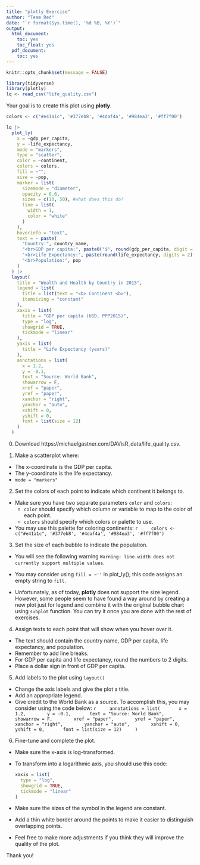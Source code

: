```yaml
---
title: "plotly Exercise"
author: "Team Red"
date: "`r format(Sys.time(), '%d %B, %Y')`"
output:
  html_document:
    toc: yes
    toc_float: yes
  pdf_document:
    toc: yes
---
```


```r
knitr::opts_chunk$set(message = FALSE)
```

```r
library(tidyverse)
library(plotly)
lq <- read_csv("life_quality.csv")
```

Your goal is to create this plot using **plotly**. 
```r
colors <- c("#e41a1c", '#377eb8', '#4daf4a', '#984ea3', '#ff7f00')

lq |>
  plot_ly(
    x = ~gdp_per_capita,
    y = ~life_expectancy,
    mode = "markers",
    type = "scatter",
    color = ~continent,
    colors = colors,
    fill = ~"",
    size = ~pop,
    marker = list(
      sizemode = "diameter",
      opacity = 0.6,
      sizes = c(10, 50), #what does this do?
      line = list(
        width = 1,
        color = "white"
      )
    ),
    hoverinfo = "text",
    text = ~ paste(
      "Country:", country_name,
      "<br>GDP per capita:", paste0("$", round(gdp_per_capita, digit = 2)),
      "<br>Life Expectancy:", paste(round(life_expectancy, digits = 2), "years"),
      "<br>Population:", pop
    )
  ) |>
  layout(
    title = "Wealth and Health by Country in 2015",
    legend = list(
      title = list(text = "<b> Continent <b>"),
      itemsizing = "constant"
    ),
    xaxis = list(
      title = "GDP per capita (USD, PPP2015)",
      type = "log",
      showgrid = TRUE,
      tickmode = "linear"
    ),
    yaxis = list(
      title = "Life Expectancy (years)"
    ),
    annotations = list(
      x = 1.2, 
      y = -0.1,
      text = "Source: World Bank",
      showarrow = F, 
      xref = "paper", 
      yref = "paper",
      xanchor = "right", 
      yanchor = "auto", 
      xshift = 0, 
      yshift = 0,
      font = list(size = 12)
    ) 
  ) 
```
(0) Download https://michaelgastner.com/DAVisR_data/life_quality.csv.

(1) Make a scatterplot where: 

- The x-coordinate is the GDP per capita.
- The y-coordinate is the life expectancy. 
- `mode = "markers"`


(2) Set the colors of each point to indicate which continent it belongs to.

- Make sure you have two separate parameters `color` and `colors`:
    - `color` should specify which column or variable to map to the color of each point.
    - `colors` should specify which colors or palette to use.
- You may use this palette for coloring continents: 
    ```r
    colors <- c("#e41a1c", '#377eb8', '#4daf4a', '#984ea3', '#ff7f00')
    ```

(3) Set the size of each bubble to indicate the population.
- You will see the following warning `Warning: line.width does not currently support multiple values`.
- You may consider using `fill = ~''` in plot_ly(); this code assigns an empty string to `fill`. 

- Unfortunately, as of today, **plotly** does not support the size legend. However, some people seem to have found a way around by creating a new plot just for legend and combine it with the original bubble chart using `subplot` function. You can try it once you are done with the rest of exercises. 

(4) Assign texts to each point that will show when you hover over it.
- The text should contain the country name, GDP per capita, life expectancy, and population.
- Remember to add line breaks.
- For GDP per capita and life expectancy, round the numbers to 2 digits.
- Place a dollar sign in front of GDP per capita.

(5) Add labels to the plot using `layout()`
- Change the axis labels and give the plot a title. 
- Add an appropriate legend.
- Give credit to the World Bank as a source. To accomplish this, you may consider using the code below: 
    ```r
    annotations = list(
      x = 1.2, 
      y = -0.1,
      text = "Source: World Bank",
      showarrow = F, 
      xref = "paper", 
      yref = "paper",
      xanchor = "right", 
      yanchor = "auto", 
      xshift = 0, 
      yshift = 0,
      font = list(size = 12)
    ) 
    ```

(6) Fine-tune and complete the plot. 
- Make sure the x-axis is log-transformed.
- To transform into a logarithmic axis, you should use this code:

    ```r
    xaxis = list(
      type = "log", 
      showgrid = TRUE, 
      tickmode = "linear"
    )
    ```

- Make sure the sizes of the symbol in the legend are constant.
- Add a thin white border around the points to make it easier to distinguish overlapping points. 
- Feel free to make more adjustments if you think they will improve the quality of the plot. 


Thank you! 




